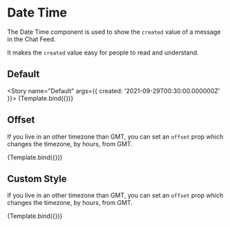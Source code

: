 



<Meta title="ChatFeed/MessageList/Message/DateTime" component={DateTime} />


# Date Time

The Date Time component is used to show the `created` value of a message in the Chat Feed.

It makes the `created` value easy for people to read and understand.

## Default

<Story name="Default" args={{ created: '2021-09-29T00:30:00.000000Z' }}>
  {Template.bind({})}
</Story>

<ArgsTable story="Default" />

## Offset

If you live in an other timezone than GMT, you can set an `offset` prop which changes the timezone, by hours, from GMT.

<Canvas>
  <Story
    name="Is Loading"
    args={{ created: '2021-09-29T00:30:00.000000Z', offset: -1 }}
  >
    {Template.bind({})}
  </Story>
</Canvas>

## Custom Style

If you live in an other timezone than GMT, you can set an `offset` prop which changes the timezone, by hours, from GMT.

<Canvas>
  <Story
    name="Custom Style"
    args={{
      created: '2021-09-29T00:30:00.000000Z',
      offset: -1,
      style: {
        color: '#1890ff',
        fontWeight: 600,
        padding: '12px',
      },
    }}
  >
    {Template.bind({})}
  </Story>
</Canvas>
